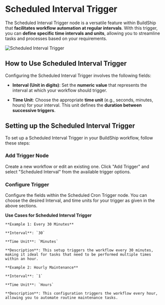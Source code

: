 # Scheduled Interval Trigger


The Scheduled Interval Trigger node is a versatile feature within BuildShip that **facilitates workflow automation at regular intervals**. With this trigger, you can **define specific time intervals and units**, allowing you to streamline tasks and processes based on your requirements.

<Image src={interval1} alt="Scheduled Interval Trigger" width={1200} />

## How to Use Scheduled Interval Trigger

Configuring the Scheduled Interval Trigger involves the following fields:

- **Interval (Unit in digits)**: Set the **numeric value** that represents the interval at which your workflow should trigger.

- **Time Unit**: Choose the appropriate **time unit** (e.g., seconds, minutes, hours) for your interval. This unit defines the **duration between successive triggers**.

## Setting up the Scheduled Interval Trigger

To set up a Scheduled Interval Trigger in your BuildShip workflow, follow these steps:

<Steps>

### Add Trigger Node
Create a new workflow or edit an existing one. Click "Add Trigger" and select "Scheduled Interval" from the available trigger options.

### Configure Trigger
Configure the fields within the Scheduled Cron Trigger node. You can choose the desired Interval, and time units for your trigger as given in the above sections.
</Steps>

<Callout type="tip" emoji="🦾">

**Use Cases for Scheduled Interval Trigger**

    **Example 1: Every 30 Minutes**

    **Interval**: `30`

    **Time Unit**: `Minutes`

    **Description**: This setup triggers the workflow every 30 minutes, making it ideal for tasks that need to be performed multiple times within an hour.

    **Example 2: Hourly Maintenance**
    
    **Interval**: `1`

    **Time Unit**: `Hours`

    **Description**: This configuration triggers the workflow every hour, allowing you to automate routine maintenance tasks.
</Callout>